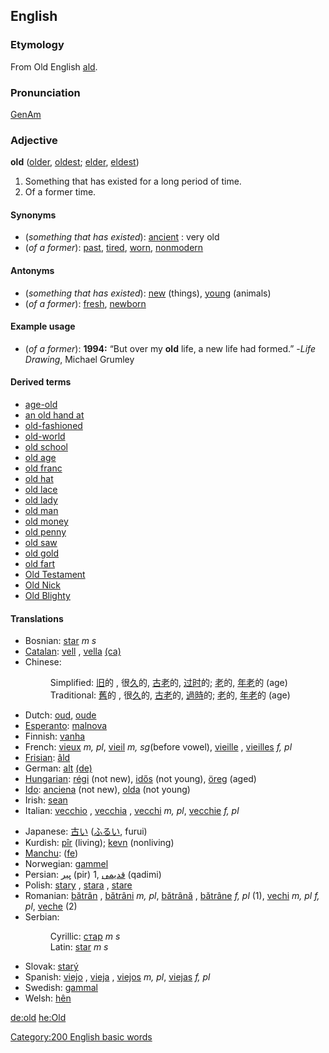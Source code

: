 ==English==

===Etymology===
From Old English [[ald]].

===Pronunciation===
[[w:General American|GenAm]] {{IPA|[old]}}

===Adjective===
'''old''' ([[older]], [[oldest]]; [[elder]], [[eldest]])
# Something that has existed for a long period of time.
# Of a former time.

====Synonyms====
*(''something that has existed''): [[ancient]] : very old
*(''of a former''): [[past]], [[tired]], [[worn]], [[nonmodern]]

====Antonyms====
*(''something that has existed''): [[new]] (things), [[young]] (animals)
*(''of a former''): [[fresh]], [[newborn]]

====Example usage====
* (''of a former''): '''1994:''' “But over my '''old''' life, a new life had formed.”  -''Life Drawing'', Michael Grumley

====Derived terms====
*[[age-old]]
*[[an old hand at]]
*[[old-fashioned]]
*[[old-world]]
*[[old school]]
*[[old age]]
*[[old franc]]
*[[old hat]]
*[[old lace]]
*[[old lady]]
*[[old man]]
*[[old money]]
*[[old penny]]
*[[old saw]]
*[[old gold]]
*[[old fart]]
*[[Old Testament]]
*[[Old Nick]]
*[[Old Blighty]]

====Translations====
{{top}}
*Bosnian: [[star]] ''m s''
*[[Catalan]]: [[vell]] {{m}}, [[vella]] {{f}} [[:ca:vell|(ca)]]
*Chinese:
*:Simplified: [[旧]]的 , 很[[久]]的, [[古老]]的, [[过时]]的; [[老]]的, [[年老]]的 (age)
*:Traditional: [[舊]]的 , 很[[久]]的, [[古老]]的, [[過時]]的; [[老]]的, [[年老]]的 (age)
*Dutch: [[oud]], [[oude]]
*[[Esperanto]]: [[malnova]]
*Finnish: [[vanha]]
*French: [[vieux]] {{m}} ''m, pl'', [[vieil]] ''m, sg''(before vowel), [[vieille]] {{f}}, [[vieilles]] ''f, pl''
*[[Frisian]]: [[âld]]
*German: [[alt]] [[:de:alt|(de)]]
*[[Hungarian]]: [[régi]] (not new), [[idős]] (not young), [[öreg]] (aged)
*[[Ido]]: [[anciena]] (not new), [[olda]] (not young)
*Irish: [[sean]]
*Italian: [[vecchio]] {{m}}, [[vecchia]] {{f}}, [[vecchi]] ''m, pl'', [[vecchie]] ''f, pl'' 
{{mid}}
*Japanese: [[古い]] ([[ふるい]], furui)
*Kurdish: [[pîr]] (living); [[kevn]] (nonliving)
*[[Manchu]]: ([[fe]])
*Norwegian: [[gammel]]
*Persian: [[پیر]]  (pir) 1, [[قدیمی]] (qadimi)
*Polish: [[stary]] {{m}}, [[stara]] {{f}}, [[stare]] {{n}}
*Romanian: [[bătrân]] {{m}}, [[bătrâni]] ''m, pl'', [[bătrână]] {{f}}, [[bătrâne]] ''f, pl'' (1), [[vechi]] {{m}} ''m, pl'' ''f, pl'', [[veche]] {{f}} (2)
*Serbian:
*:Cyrillic: [[стар]] ''m s''
*:Latin: [[star]] ''m s''
*Slovak: [[starý]]
*Spanish: [[viejo]] {{m}}, [[vieja]] {{f}}, [[viejos]] ''m, pl'', [[viejas]] ''f, pl''
*Swedish: [[gammal]]
*Welsh: [[hên]]
{{bottom}}

[[Category:200 English basic words]]

[[de:old]]
[[he:Old]]
